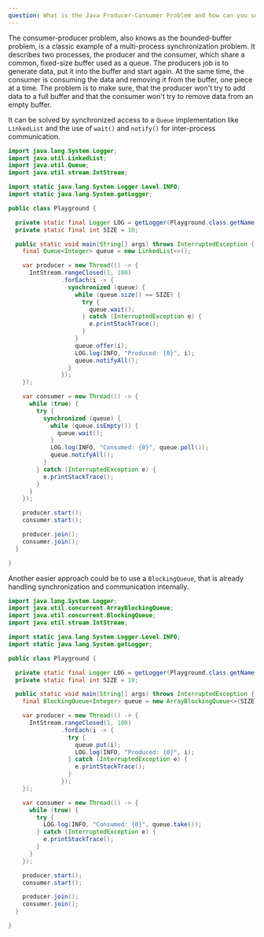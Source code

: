```yaml
---
question: What is the Java Producer-Consumer Problem and how can you solve it?
---
```


The consumer-producer problem, also knows as the bounded-buffer problem, is a
classic example of a multi-process synchronization problem. It describes two
processes, the producer and the consumer, which share a common, fixed-size
buffer used as a queue. The producers job is to generate data, put it into the
buffer and start again. At the same time, the consumer is consuming the data and
removing it from the buffer, one piece at a time. The problem is to make sure,
that the producer won't try to add data to a full buffer and that the consumer
won't try to remove data from an empty buffer.

It can be solved by synchronized access to a `Queue` implementation like
`LinkedList` and the use of `wait()` and `notify()` for inter-process
communication.

```java
import java.lang.System.Logger;
import java.util.LinkedList;
import java.util.Queue;
import java.util.stream.IntStream;

import static java.lang.System.Logger.Level.INFO;
import static java.lang.System.getLogger;

public class Playground {

  private static final Logger LOG = getLogger(Playground.class.getName());
  private static final int SIZE = 10;

  public static void main(String[] args) throws InterruptedException {
    final Queue<Integer> queue = new LinkedList<>();

    var producer = new Thread(() -> {
      IntStream.rangeClosed(1, 100)
               .forEach(i -> {
                 synchronized (queue) {
                   while (queue.size() == SIZE) {
                     try {
                       queue.wait();
                     } catch (InterruptedException e) {
                       e.printStackTrace();
                     }
                   }
                   queue.offer(i);
                   LOG.log(INFO, "Produced: {0}", i);
                   queue.notifyAll();
                 }
               });
    });

    var consumer = new Thread(() -> {
      while (true) {
        try {
          synchronized (queue) {
            while (queue.isEmpty()) {
              queue.wait();
            }
            LOG.log(INFO, "Consumed: {0}", queue.poll());
            queue.notifyAll();
          }
        } catch (InterruptedException e) {
          e.printStackTrace();
        }
      }
    });

    producer.start();
    consumer.start();

    producer.join();
    consumer.join();
  }

}
```

Another easier approach could be to use a `BlockingQueue`, that is already
handling synchronization and communication internally.

```java
import java.lang.System.Logger;
import java.util.concurrent.ArrayBlockingQueue;
import java.util.concurrent.BlockingQueue;
import java.util.stream.IntStream;

import static java.lang.System.Logger.Level.INFO;
import static java.lang.System.getLogger;

public class Playground {

  private static final Logger LOG = getLogger(Playground.class.getName());
  private static final int SIZE = 10;

  public static void main(String[] args) throws InterruptedException {
    final BlockingQueue<Integer> queue = new ArrayBlockingQueue<>(SIZE);

    var producer = new Thread(() -> {
      IntStream.rangeClosed(1, 100)
               .forEach(i -> {
                 try {
                   queue.put(i);
                   LOG.log(INFO, "Produced: {0}", i);
                 } catch (InterruptedException e) {
                   e.printStackTrace();
                 }
               });
    });

    var consumer = new Thread(() -> {
      while (true) {
        try {
          LOG.log(INFO, "Consumed: {0}", queue.take());
        } catch (InterruptedException e) {
          e.printStackTrace();
        }
      }
    });

    producer.start();
    consumer.start();

    producer.join();
    consumer.join();
  }

}
```
